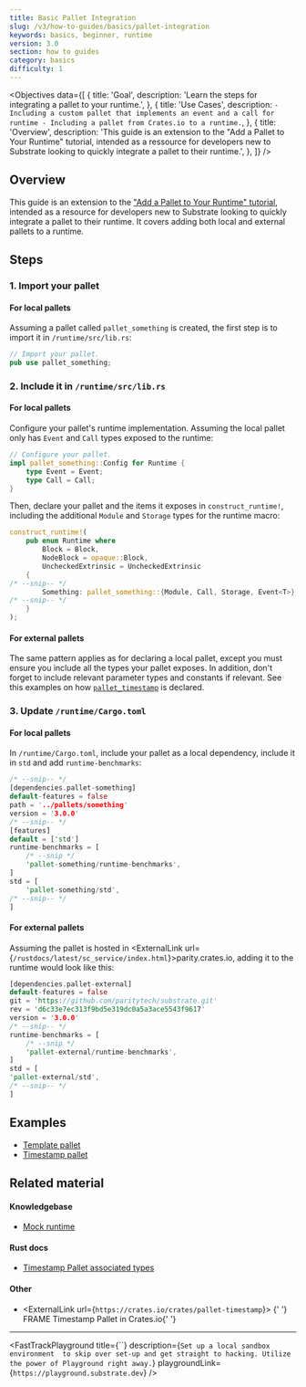 ```yaml
---
title: Basic Pallet Integration
slug: /v3/how-to-guides/basics/pallet-integration
keywords: basics, beginner, runtime
version: 3.0 
section: how to guides
category: basics
difficulty: 1
---
```


<Objectives
  data={[
    {
      title: 'Goal',
      description: 'Learn the steps for integrating a pallet to your runtime.',
    },
    {
      title: 'Use Cases',
      description:
        `- Including a custom pallet that implements an event and a call for runtime
		 - Including a pallet from Crates.io to a runtime.`,
    },
    {
      title: 'Overview',
      description:
        'This guide is an extension to the "Add a Pallet to Your Runtime" tutorial, intended as a ressource for developers new to Substrate looking to quickly integrate a pallet to their runtime.',
    },
  ]}
/>

## Overview

This guide is an extension to the ["Add a Pallet to Your Runtime" tutorial][add-a-pallet-tutorial], intended as a resource
for developers new to Substrate looking to quickly integrate a pallet to their runtime. It covers adding both local and external pallets to a runtime.

## Steps

### 1. Import your pallet

#### For local pallets

Assuming a pallet called `pallet_something` is created, the first step is to import it in `/runtime/src/lib.rs`:

```rust
// Import your pallet.
pub use pallet_something;
```

### 2. Include it in `/runtime/src/lib.rs`

#### For local pallets

Configure your pallet's runtime implementation. Assuming the local pallet only has `Event` and `Call` types exposed to the runtime:

```rust
// Configure your pallet.
impl pallet_something::Config for Runtime {
	type Event = Event;
	type Call = Call;
}
```

Then, declare your pallet and the items it exposes in `construct_runtime!`, including the additional `Module` and `Storage`
types for the runtime macro:

```rust
construct_runtime!(
	pub enum Runtime where
		Block = Block,
		NodeBlock = opaque::Block,
		UncheckedExtrinsic = UncheckedExtrinsic
	{
/* --snip-- */
		Something: pallet_something::{Module, Call, Storage, Event<T>},
/* --snip-- */
	}
);
```

#### For external pallets

The same pattern applies as for declaring a local pallet, except you must ensure you include all the types your pallet exposes.
In addition, don't forget to include relevant parameter types and constants if relevant. See this examples on how [`pallet_timestamp`][timestamp-frame]
is declared.

### 3. Update `/runtime/Cargo.toml`

#### For local pallets

In `/runtime/Cargo.toml`, include your pallet as a local dependency, include it in `std` and add `runtime-benchmarks`:

```rust
/* --snip-- */
[dependencies.pallet-something]
default-features = false
path = '../pallets/something'
version = '3.0.0'
/* --snip-- */
[features]
default = ['std']
runtime-benchmarks = [
	/* --snip */
	'pallet-something/runtime-benchmarks',
]
std = [
	'pallet-something/std',
/* --snip-- */
]
```

#### For external pallets

Assuming the pallet is hosted in <ExternalLink url={`/rustdocs/latest/sc_service/index.html`}>parity.crates.io</ExternalLink>, adding it to the runtime would look like this:

```rust
[dependencies.pallet-external]
default-features = false
git = 'https://github.com/paritytech/substrate.git'
rev = 'd6c33e7ec313f9bd5e319dc0a5a3ace5543f9617'
version = '3.0.0'
/* --snip-- */
runtime-benchmarks = [
	/* --snip */
	'pallet-external/runtime-benchmarks',
]
std = [
'pallet-external/std',
/* --snip-- */
]
```

## Examples

- [Template pallet][template-frame]
- [Timestamp pallet][timestamp-frame]

## Related material

#### Knowledgebase

- [Mock runtime][mock-runtime]

#### Rust docs

- [Timestamp Pallet associated types][timestamp-rustdocs]

#### Other

- <ExternalLink url={`https://crates.io/crates/pallet-timestamp`}>
    {' '}
    FRAME Timestamp Pallet in Crates.io{' '}
  </ExternalLink>

---

<FastTrackPlayground
  title={``}
  description={`Set up a local sandbox environment 
to skip over set-up and get straight to hacking. Utilize the power of Playground right away.`}
  playgroundLink={`https://playground.substrate.dev`}
/>

[add-a-pallet-tutorial]: /v3/tutorials/add-a-pallet
[mock-runtime]: https://substrate.dev/docs/en/knowledgebase/runtime/tests#mock-runtime-environment
[parity-crates]: /rustdocs/latest/sc_service/index.html
[timestamp-frame]: https://github.com/paritytech/substrate/blob/master/bin/node/runtime/src/lib.rs#L413-L422
[timestamp-rustdocs]: /rustdocs/latest/pallet_timestamp/pallet/trait.Config.html#associated-types
[template-frame]: https://github.com/substrate-developer-hub/substrate-node-template/blob/master/pallets/template/src/lib.rs#L1-L107
